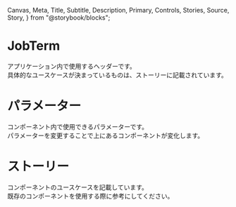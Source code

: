  Canvas,
  Meta,
  Title,
  Subtitle,
  Description,
  Primary,
  Controls,
  Stories,
  Source,
  Story,
} from "@storybook/blocks";


<Meta of={JobTermStories} />

# JobTerm

アプリケーション内で使用するヘッダーです。\
具体的なユースケースが決まっているものは、ストーリーに記載されています。

<Primary />

# パラメーター

コンポーネント内で使用できるパラメーターです。\
パラメーターを変更することで上にあるコンポーネントが変化します。

<Controls />

# ストーリー

コンポーネントのユースケースを記載しています。\
既存のコンポーネントを使用する際に参考にしてください。

<Stories />
